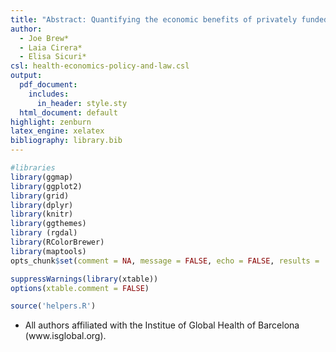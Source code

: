 ```yaml
---
title: "Abstract: Quantifying the economic benefits of privately funded malaria control interventions in Maragra, Mozambique"
author: 
  - Joe Brew*
  - Laia Cirera*
  - Elisa Sicuri*  
csl: health-economics-policy-and-law.csl
output:
  pdf_document:
    includes:
      in_header: style.sty
  html_document: default
highlight: zenburn
latex_engine: xelatex
bibliography: library.bib
---
```





```r
#libraries
library(ggmap)
library(ggplot2)
library(grid)
library(dplyr)
library(knitr)
library(ggthemes)
library (rgdal)
library(RColorBrewer)
library(maptools)
opts_chunk$set(comment = NA, message = FALSE, echo = FALSE, results = 'hide', fig.height = 6, warning = FALSE, fig.width = 6)
```

```r
suppressWarnings(library(xtable))
options(xtable.comment = FALSE)
```

```r
source('helpers.R')
```


\begin{changemargin}{1cm}{1cm} 

\begin{center}
\Large{\textbf{Abstract}}
\end{center}

\begin{large}
\textbf{Context:} The eradication of malaria could be accelerated by enlisting multiple non-governmental actors, including large private firms operating in endemic regions. Participation, however, relies on a clear and accurate quantification of the cost and impact of malaria control activities on economic output. This project uses the case of the sugar mill of Maragra Açucar CA (southern Mozambique) to assess the impact of privately-managed indoor residual spraying on workers' economic output (in terms of both absenteeism and productivity).\\

\textbf{Hypothesis:} Indoor residual spraying reduces worker absenteeism, and the savings in increased productivity are greater than the costs of intervention implementation.\\

\textbf{Methods:} We employ a "difference in differences" approach to assess the causal impact of indoor residual spraying on worker absenteeism. To avoid omitted variable bias, we complement our analysis with both in-person interviews of managers and employees, and use elastic net regression for variable selection. To estimate causal impact, we regress time since spraying on absenteeism, adjusting for seasonality, worker occupation and sociodemographic characteristics and holidays. \\

\textbf{Results:} Undetermined. This research project is currently in progress. Regardless of whether our hypothesis is accepted or rejecte, we will present the results of the project and their implications for the private financing of malaria control in general. \\



\end{large}

\end{changemargin}

* All authors affiliated with the Institue of Global Health of Barcelona (www.isglobal.org).

